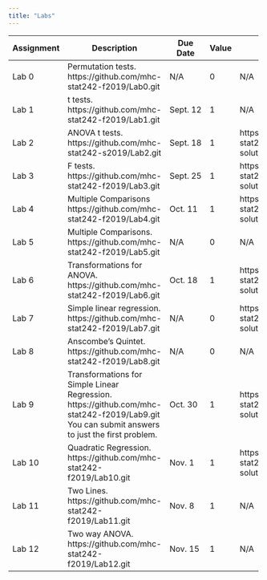 ```yaml
---
title: "Labs"
---
```


+------------------+--------------------------------------------------------------------------------------+-------------------+----------+--------------------------------------------------------------------------+
| Assignment       | Description                                                                          | Due Date          | Value    | Solutions                                                                |
+==================+======================================================================================+===================+==========+==========================================================================+
| Lab 0            | Permutation tests.  https://github.com/mhc-stat242-f2019/Lab0.git                    | N/A               | 0        | N/A                                                                      |
+------------------+--------------------------------------------------------------------------------------+-------------------+----------+--------------------------------------------------------------------------+
| Lab 1            | t tests.  https://github.com/mhc-stat242-f2019/Lab1.git                              | Sept. 12          | 1        | N/A                                                                      |
+------------------+--------------------------------------------------------------------------------------+-------------------+----------+--------------------------------------------------------------------------+
| Lab 2            | ANOVA t tests.  https://github.com/mhc-stat242-s2019/Lab2.git                        | Sept. 18          | 1        |https://github.com/mhc-stat242-f2019/Lab2-solutions.git                   |
+------------------+--------------------------------------------------------------------------------------+-------------------+----------+--------------------------------------------------------------------------+
| Lab 3            | F tests.  https://github.com/mhc-stat242-f2019/Lab3.git                              | Sept. 25          | 1        |https://github.com/mhc-stat242-f2019/Lab3-solutions.git                   |
+------------------+--------------------------------------------------------------------------------------+-------------------+----------+--------------------------------------------------------------------------+
| Lab 4            | Multiple Comparisons  https://github.com/mhc-stat242-f2019/Lab4.git                  | Oct. 11           | 1        |https://github.com/mhc-stat242-f2019/Lab4-solutions.git                   |
+------------------+--------------------------------------------------------------------------------------+-------------------+----------+--------------------------------------------------------------------------+
| Lab 5            | Multiple Comparisons.  https://github.com/mhc-stat242-f2019/Lab5.git                 | N/A               | 0        |N/A                                                                       |
+------------------+--------------------------------------------------------------------------------------+-------------------+----------+--------------------------------------------------------------------------+
| Lab 6            | Transformations for ANOVA.  https://github.com/mhc-stat242-f2019/Lab6.git            | Oct. 18           | 1        |https://github.com/mhc-stat242-f2019/Lab6-solutions.git                   |
+------------------+--------------------------------------------------------------------------------------+-------------------+----------+--------------------------------------------------------------------------+
| Lab 7            | Simple linear regression.  https://github.com/mhc-stat242-f2019/Lab7.git             | N/A               | 0        |https://github.com/mhc-stat242-f2019/Lab7-solutions.git                   |
+------------------+--------------------------------------------------------------------------------------+-------------------+----------+--------------------------------------------------------------------------+
| Lab 8            | Anscombe's Quintet.  https://github.com/mhc-stat242-f2019/Lab8.git                   | N/A               | 0        |N/A                                                                       |
+------------------+--------------------------------------------------------------------------------------+-------------------+----------+--------------------------------------------------------------------------+
| Lab 9            | Transformations for Simple Linear Regression.                                        | Oct. 30           | 1        |https://github.com/mhc-stat242-f2019/Lab9-solutions.git                   |
|                  | https://github.com/mhc-stat242-f2019/Lab9.git                                        |                   |          |                                                                          |
|                  | You can submit answers to just the first problem.                                    |                   |          |                                                                          |
+------------------+--------------------------------------------------------------------------------------+-------------------+----------+--------------------------------------------------------------------------+
| Lab 10           | Quadratic Regression.  https://github.com/mhc-stat242-f2019/Lab10.git                | Nov. 1            | 1        |https://github.com/mhc-stat242-f2019/Lab10-solutions.git                  |
+------------------+--------------------------------------------------------------------------------------+-------------------+----------+--------------------------------------------------------------------------+
| Lab 11           | Two Lines.  https://github.com/mhc-stat242-f2019/Lab11.git                           | Nov. 8            | 1        |N/A                                                                       |
+------------------+--------------------------------------------------------------------------------------+-------------------+----------+--------------------------------------------------------------------------+
| Lab 12           | Two way ANOVA.  https://github.com/mhc-stat242-f2019/Lab12.git                       | Nov. 15           | 1        |N/A                                                                       |
+------------------+--------------------------------------------------------------------------------------+-------------------+----------+--------------------------------------------------------------------------+
